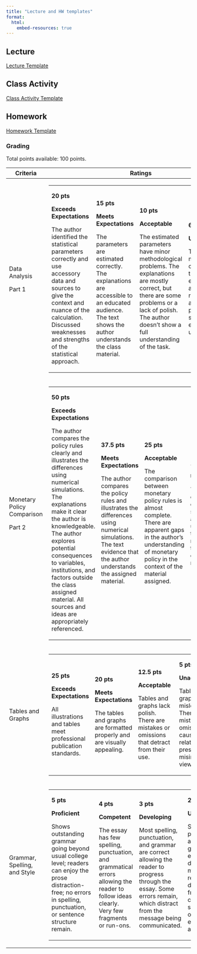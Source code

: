 ```yaml
---
title: "Lecture and HW templates"
format: 
  html: 
    embed-resources: true
---
```


<!--# This is best edited in the visual editor due to the large grid table rubric -->

## Lecture

::: callout-note
<a href="https://tbrost.github.io/BYUI-Timeseries-Drafts/Tutorials/Lecture_Template.qmd" download="Lecture_Template.qmd"> Lecture Template </a>
:::

## Class Activity

::: callout-note
<a href="https://tbrost.github.io/BYUI-Timeseries-Drafts/Tutorials/Class_Activity_Template.qmd" download="Class_Activity_Template.qmd"> Class Activity Template </a>
:::

## Homework

::: callout-note
<a href="https://tbrost.github.io/BYUI-Timeseries-Drafts/Tutorials/HW_Template.qmd" download="HW_Template.qmd"> Homework Template</a>
:::

### Grading

Total points available: 100 points.

+------------------------------+------------------------------------------------------------------------------------------------------------------------------------------------------------------------------------------------------------------------------------------------------------------------------------------------------------------------------------------------------------------------------------------------------------------------------------------------------------------------------------------------------------------------------------------------------------------------------------------------------------------------------------------------------------------------------------------------------------------------------------------------------------------------------------------------------------------------------------------+--------+
| Criteria                     | Ratings                                                                                                                                                                                                                                                                                                                                                                                                                                                                                                                                                                                                                                                                                                                                                                                                                                  | Pts    |
+==============================+==========================================================================================================================================================================================================================================================================================================================================================================================================================================================================================================================================================================================================================================================================================================================================================================================================================================+========+
| Data Analysis                | +------------------------------------------------------------------------------------------------------------------------------------------------------------------------------------------------------------------+------------------------------------------------------------------------------------------------------------------------------------------------------------+--------------------------------------------------------------------------------------------------------------------------------------------------------------------------------------------------------------+------------------------------------------------------------------------------------------------------------------------------------------------+                                                                                        | 20 pts |
|                              | | **20 pts**                                                                                                                                                                                                       | **15 pts**                                                                                                                                                 | **10 pts**                                                                                                                                                                                                   | **6 pts**                                                                                                                                      |                                                                                        |        |
| Part 1                       | |                                                                                                                                                                                                                  |                                                                                                                                                            |                                                                                                                                                                                                              |                                                                                                                                                |                                                                                        |        |
|                              | | **Exceeds Expectations**                                                                                                                                                                                         | **Meets Expectations**                                                                                                                                     | **Acceptable**                                                                                                                                                                                               | **Unacceptable**                                                                                                                               |                                                                                        |        |
|                              | |                                                                                                                                                                                                                  |                                                                                                                                                            |                                                                                                                                                                                                              |                                                                                                                                                |                                                                                        |        |
|                              | | The author identified the statistical parameters correctly and use accessory data and sources to give the context and nuance of the calculation. Discussed weaknesses and strengths of the statistical approach. | The parameters are estimated correctly. The explanations are accessible to an educated audience. The text shows the author understands the class material. | The estimated parameters have minor methodological problems. The explanations are mostly correct, but there are some problems or a lack of polish. The author doesn't show a full understanding of the task. | There are mistakes in the calculations, the explanations are onerous to read. The author doesn't provide sufficient evidence of understanding. |                                                                                        |        |
|                              | +------------------------------------------------------------------------------------------------------------------------------------------------------------------------------------------------------------------+------------------------------------------------------------------------------------------------------------------------------------------------------------+--------------------------------------------------------------------------------------------------------------------------------------------------------------------------------------------------------------+------------------------------------------------------------------------------------------------------------------------------------------------+                                                                                        |        |
+------------------------------+------------------------------------------------------------------------------------------------------------------------------------------------------------------------------------------------------------------------------------------------------------------------------------------------------------------------------------------------------------------------------------------------------------------------------------------------------------------------------------------------------------------------------------------------------------------------------------------------------------------------------------------------------------------------------------------------------------------------------------------------------------------------------------------------------------------------------------------+--------+
| Monetary Policy Comparison   | +---------------------------------------------------------------------------------------------------------------------------------------------------------------------------------------------------------------------------------------------------------------------------------------------------------------------------------------------------+------------------------------------------------------------------------------------------------------------------------------------------------------------------------+------------------------------------------------------------------------------------------------------------------------------------------------------------------------------------+--------------------------------------------------------------------------------------------------------------------+ | 50 pts |
|                              | | **50 pts**                                                                                                                                                                                                                                                                                                                                        | **37.5 pts**                                                                                                                                                           | **25 pts**                                                                                                                                                                         | **15 pts**                                                                                                         | |        |
| Part 2                       | |                                                                                                                                                                                                                                                                                                                                                   |                                                                                                                                                                        |                                                                                                                                                                                    |                                                                                                                    | |        |
|                              | | **Exceeds Expectations**                                                                                                                                                                                                                                                                                                                          | **Meets Expectations**                                                                                                                                                 | **Acceptable**                                                                                                                                                                     | **Unacceptable**                                                                                                   | |        |
|                              | |                                                                                                                                                                                                                                                                                                                                                   |                                                                                                                                                                        |                                                                                                                                                                                    |                                                                                                                    | |        |
|                              | | The author compares the policy rules clearly and illustrates the differences using numerical simulations. The explanations make it clear the author is knowledgeable. The author explores potential consequences to variables, institutions, and factors outside the class assigned material. All sources and ideas are appropriately referenced. | The author compares the policy rules and illustrates the differences using numerical simulations. The text evidence that the author understands the assigned material. | The comparison between monetary policy rules is almost complete. There are apparent gaps in the author's understanding of monetary policy in the context of the material assigned. | There is not enough evidence to suggest the author understands the assigned material. The text is onerous to read. | |        |
|                              | +---------------------------------------------------------------------------------------------------------------------------------------------------------------------------------------------------------------------------------------------------------------------------------------------------------------------------------------------------+------------------------------------------------------------------------------------------------------------------------------------------------------------------------+------------------------------------------------------------------------------------------------------------------------------------------------------------------------------------+--------------------------------------------------------------------------------------------------------------------+ |        |
+------------------------------+------------------------------------------------------------------------------------------------------------------------------------------------------------------------------------------------------------------------------------------------------------------------------------------------------------------------------------------------------------------------------------------------------------------------------------------------------------------------------------------------------------------------------------------------------------------------------------------------------------------------------------------------------------------------------------------------------------------------------------------------------------------------------------------------------------------------------------------+--------+
| Tables and Graphs            | +-----------------------------------------------------------------------+--------------------------------------------------------------------------+---------------------------------------------------------------------------------------------+-----------------------------------------------------------------------------------------------------------------------------------------+                                                                                                                                                                                                                                                                                                                                                                                                                                             | 25 pts |
|                              | | **25 pts**                                                            | **20 pts**                                                               | **12.5 pts**                                                                                | **5 pts**                                                                                                                               |                                                                                                                                                                                                                                                                                                                                                                                                                                             |        |
|                              | |                                                                       |                                                                          |                                                                                             |                                                                                                                                         |                                                                                                                                                                                                                                                                                                                                                                                                                                             |        |
|                              | | **Exceeds Expectations**                                              | **Meets Expectations**                                                   | **Acceptable**                                                                              | **Unacceptable**                                                                                                                        |                                                                                                                                                                                                                                                                                                                                                                                                                                             |        |
|                              | |                                                                       |                                                                          |                                                                                             |                                                                                                                                         |                                                                                                                                                                                                                                                                                                                                                                                                                                             |        |
|                              | | All illustrations and tables meet professional publication standards. | The tables and graphs are formatted properly and are visually appealing. | Tables and graphs lack polish. There are mistakes or omissions that detract from their use. | Tables and graphs are misleading. There are mistakes or omissions that cause the relationships present to be misinterpreted by viewers. |                                                                                                                                                                                                                                                                                                                                                                                                                                             |        |
|                              | +-----------------------------------------------------------------------+--------------------------------------------------------------------------+---------------------------------------------------------------------------------------------+-----------------------------------------------------------------------------------------------------------------------------------------+                                                                                                                                                                                                                                                                                                                                                                                                                                             |        |
+------------------------------+------------------------------------------------------------------------------------------------------------------------------------------------------------------------------------------------------------------------------------------------------------------------------------------------------------------------------------------------------------------------------------------------------------------------------------------------------------------------------------------------------------------------------------------------------------------------------------------------------------------------------------------------------------------------------------------------------------------------------------------------------------------------------------------------------------------------------------------+--------+
| Grammar, Spelling, and Style | +-----------------------------------------------------------------------------------------------------------------------------------------------------------------------------+---------------------------------------------------------------------------------------------------------------------------------------------+--------------------------------------------------------------------------------------------------------------------------------------------------------------------------------+------------------------------------------------------------------------------------------------------------------------------------------------------------------+                                                                                                                                                        | 5 pts  |
|                              | | **5 pts**                                                                                                                                                                   | **4 pts**                                                                                                                                   | **3 pts**                                                                                                                                                                      | **2 pts**                                                                                                                                                        |                                                                                                                                                        |        |
|                              | |                                                                                                                                                                             |                                                                                                                                             |                                                                                                                                                                                |                                                                                                                                                                  |                                                                                                                                                        |        |
|                              | | **Proficient**                                                                                                                                                              | **Competent**                                                                                                                               | **Developing**                                                                                                                                                                 | **Unsatisfactory**                                                                                                                                               |                                                                                                                                                        |        |
|                              | |                                                                                                                                                                             |                                                                                                                                             |                                                                                                                                                                                |                                                                                                                                                                  |                                                                                                                                                        |        |
|                              | | Shows outstanding grammar going beyond usual college level; readers can enjoy the prose distraction-free; no errors in spelling, punctuation, or sentence structure remain. | The essay has few spelling, punctuation, and grammatical errors allowing the reader to follow ideas clearly. Very few fragments or run-ons. | Most spelling, punctuation, and grammar are correct allowing the reader to progress through the essay. Some errors remain, which distract from the message being communicated. | Spelling, punctuation, and grammatical errors create distractions, making reading difficult; fragments, comma splices, run-ons are evident. Errors are frequent. |                                                                                                                                                        |        |
|                              | +-----------------------------------------------------------------------------------------------------------------------------------------------------------------------------+---------------------------------------------------------------------------------------------------------------------------------------------+--------------------------------------------------------------------------------------------------------------------------------------------------------------------------------+------------------------------------------------------------------------------------------------------------------------------------------------------------------+                                                                                                                                                        |        |
+------------------------------+------------------------------------------------------------------------------------------------------------------------------------------------------------------------------------------------------------------------------------------------------------------------------------------------------------------------------------------------------------------------------------------------------------------------------------------------------------------------------------------------------------------------------------------------------------------------------------------------------------------------------------------------------------------------------------------------------------------------------------------------------------------------------------------------------------------------------------------+--------+
